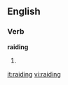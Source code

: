 ==English==

===Verb===
'''raiding'''

# {{present participle of|[[raid]]}}

[[it:raiding]]
[[vi:raiding]]